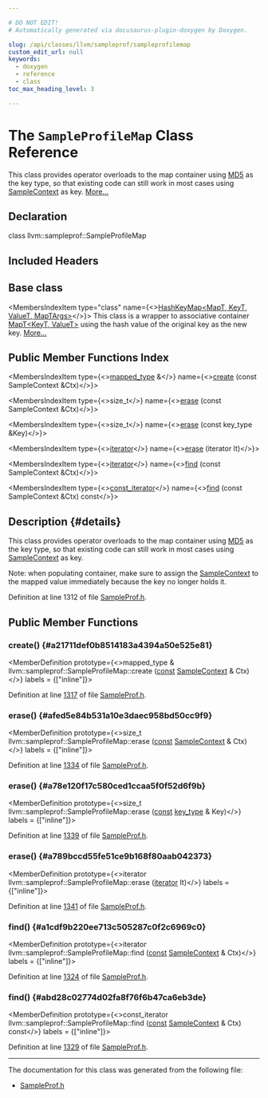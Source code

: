 ```yaml
---

# DO NOT EDIT!
# Automatically generated via docusaurus-plugin-doxygen by Doxygen.

slug: /api/classes/llvm/sampleprof/sampleprofilemap
custom_edit_url: null
keywords:
  - doxygen
  - reference
  - class
toc_max_heading_level: 3

---
```





# The `SampleProfileMap` Class Reference

<DoxygenPage pluginConfig={pluginConfig}>

This class provides operator overloads to the map container using <a href="/docs/api/classes/llvm/md5">MD5</a> as the key type, so that existing code can still work in most cases using <a href="/docs/api/classes/llvm/sampleprof/samplecontext">SampleContext</a> as key. <a href="#details">More...</a>

## Declaration

<CodeBlock>class llvm::sampleprof::SampleProfileMap</CodeBlock>

## Included Headers

<IncludesList>
<IncludesListItem
  filePath="llvm/ProfileData/SampleProf.h"
  permalink="/docs/api/files/include/include/llvm/include/llvm/profiledata/sampleprof-h"
  isLocal="true" />
</IncludesList>

## Base class

<MembersIndex>

<MembersIndexItem
  type="class"
  name={<><a href="/docs/api/classes/llvm/sampleprof/hashkeymap">HashKeyMap&lt;MapT, KeyT, ValueT, MapTArgs&gt;</a></>}>
This class is a wrapper to associative container <a href="/docs/api/classes/mapt">MapT&lt;KeyT, ValueT&gt;</a> using the hash value of the original key as the new key. <a href="/docs/api/classes/llvm/sampleprof/hashkeymap/#details">More...</a>
</MembersIndexItem>

</MembersIndex>

## Public Member Functions Index

<MembersIndex>

<MembersIndexItem
  type={<><a href="/docs/api/classes/llvm/sampleprof/hashkeymap/#a0b065bcf14e5a8573b4bab40feefd3fe">mapped&#95;type</a> &amp;</>}
  name={<><a href="#a21711def0b8514183a4394a50e525e81">create</a> (const SampleContext &amp;Ctx)</>}>
</MembersIndexItem>

<MembersIndexItem
  type={<>size&#95;t</>}
  name={<><a href="#afed5e84b531a10e3daec958bd50cc9f9">erase</a> (const SampleContext &amp;Ctx)</>}>
</MembersIndexItem>

<MembersIndexItem
  type={<>size&#95;t</>}
  name={<><a href="#a78e120f17c580ced1ccaa5f0f52d6f9b">erase</a> (const key&#95;type &amp;Key)</>}>
</MembersIndexItem>

<MembersIndexItem
  type={<><a href="/docs/api/classes/llvm/sampleprof/hashkeymap/#a3b3ce75cf09c26ff4a7c487ef9cd394d">iterator</a></>}
  name={<><a href="#a789bccd55fe51ce9b168f80aab042373">erase</a> (iterator It)</>}>
</MembersIndexItem>

<MembersIndexItem
  type={<><a href="/docs/api/classes/llvm/sampleprof/hashkeymap/#a3b3ce75cf09c26ff4a7c487ef9cd394d">iterator</a></>}
  name={<><a href="#a1cdf9b220ee713c505287c0f2c6969c0">find</a> (const SampleContext &amp;Ctx)</>}>
</MembersIndexItem>

<MembersIndexItem
  type={<><a href="/docs/api/classes/llvm/sampleprof/hashkeymap/#af5cb3c755a7378693b4859d32770536b">const&#95;iterator</a></>}
  name={<><a href="#abd28c02774d02fa8f76f6b47ca6eb3de">find</a> (const SampleContext &amp;Ctx) const</>}>
</MembersIndexItem>

</MembersIndex>

## Description {#details}

This class provides operator overloads to the map container using <a href="/docs/api/classes/llvm/md5">MD5</a> as the key type, so that existing code can still work in most cases using <a href="/docs/api/classes/llvm/sampleprof/samplecontext">SampleContext</a> as key.

Note: when populating container, make sure to assign the <a href="/docs/api/classes/llvm/sampleprof/samplecontext">SampleContext</a> to the mapped value immediately because the key no longer holds it.

Definition at line 1312 of file <a href="/docs/api/files/include/include/llvm/include/llvm/profiledata/sampleprof-h">SampleProf.h</a>.

<SectionDefinition>

## Public Member Functions

### create() {#a21711def0b8514183a4394a50e525e81}

<MemberDefinition
  prototype={<>mapped&#95;type &amp; llvm::sampleprof::SampleProfileMap::create (<a href="/docs/api/files/lib/lib/target/lib/target/aarch64/aarch64promoteconstant-cpp/#a90f8350fecae261c25be85d38b451bff">const</a> <a href="/docs/api/classes/llvm/sampleprof/samplecontext">SampleContext</a> &amp; Ctx)</>}
  labels = {["inline"]}>

Definition at line <a href="/docs/api/files/include/include/llvm/include/llvm/profiledata/sampleprof-h/#l01317">1317</a> of file <a href="/docs/api/files/include/include/llvm/include/llvm/profiledata/sampleprof-h">SampleProf.h</a>.
</MemberDefinition>

### erase() {#afed5e84b531a10e3daec958bd50cc9f9}

<MemberDefinition
  prototype={<>size&#95;t llvm::sampleprof::SampleProfileMap::erase (<a href="/docs/api/files/lib/lib/target/lib/target/aarch64/aarch64promoteconstant-cpp/#a90f8350fecae261c25be85d38b451bff">const</a> <a href="/docs/api/classes/llvm/sampleprof/samplecontext">SampleContext</a> &amp; Ctx)</>}
  labels = {["inline"]}>

Definition at line <a href="/docs/api/files/include/include/llvm/include/llvm/profiledata/sampleprof-h/#l01334">1334</a> of file <a href="/docs/api/files/include/include/llvm/include/llvm/profiledata/sampleprof-h">SampleProf.h</a>.
</MemberDefinition>

### erase() {#a78e120f17c580ced1ccaa5f0f52d6f9b}

<MemberDefinition
  prototype={<>size&#95;t llvm::sampleprof::SampleProfileMap::erase (<a href="/docs/api/files/lib/lib/target/lib/target/aarch64/aarch64promoteconstant-cpp/#a90f8350fecae261c25be85d38b451bff">const</a> <a href="/docs/api/classes/llvm/sampleprof/hashkeymap/#aabc742fe1a2b1267b3d600b76b45b8dc">key&#95;type</a> &amp; Key)</>}
  labels = {["inline"]}>

Definition at line <a href="/docs/api/files/include/include/llvm/include/llvm/profiledata/sampleprof-h/#l01339">1339</a> of file <a href="/docs/api/files/include/include/llvm/include/llvm/profiledata/sampleprof-h">SampleProf.h</a>.
</MemberDefinition>

### erase() {#a789bccd55fe51ce9b168f80aab042373}

<MemberDefinition
  prototype={<>iterator llvm::sampleprof::SampleProfileMap::erase (<a href="/docs/api/classes/llvm/sampleprof/hashkeymap/#a3b3ce75cf09c26ff4a7c487ef9cd394d">iterator</a> It)</>}
  labels = {["inline"]}>

Definition at line <a href="/docs/api/files/include/include/llvm/include/llvm/profiledata/sampleprof-h/#l01341">1341</a> of file <a href="/docs/api/files/include/include/llvm/include/llvm/profiledata/sampleprof-h">SampleProf.h</a>.
</MemberDefinition>

### find() {#a1cdf9b220ee713c505287c0f2c6969c0}

<MemberDefinition
  prototype={<>iterator llvm::sampleprof::SampleProfileMap::find (<a href="/docs/api/files/lib/lib/target/lib/target/aarch64/aarch64promoteconstant-cpp/#a90f8350fecae261c25be85d38b451bff">const</a> <a href="/docs/api/classes/llvm/sampleprof/samplecontext">SampleContext</a> &amp; Ctx)</>}
  labels = {["inline"]}>

Definition at line <a href="/docs/api/files/include/include/llvm/include/llvm/profiledata/sampleprof-h/#l01324">1324</a> of file <a href="/docs/api/files/include/include/llvm/include/llvm/profiledata/sampleprof-h">SampleProf.h</a>.
</MemberDefinition>

### find() {#abd28c02774d02fa8f76f6b47ca6eb3de}

<MemberDefinition
  prototype={<>const&#95;iterator llvm::sampleprof::SampleProfileMap::find (<a href="/docs/api/files/lib/lib/target/lib/target/aarch64/aarch64promoteconstant-cpp/#a90f8350fecae261c25be85d38b451bff">const</a> <a href="/docs/api/classes/llvm/sampleprof/samplecontext">SampleContext</a> &amp; Ctx) const</>}
  labels = {["inline"]}>

Definition at line <a href="/docs/api/files/include/include/llvm/include/llvm/profiledata/sampleprof-h/#l01329">1329</a> of file <a href="/docs/api/files/include/include/llvm/include/llvm/profiledata/sampleprof-h">SampleProf.h</a>.
</MemberDefinition>

</SectionDefinition>

<hr/>

The documentation for this class was generated from the following file:

<ul>
<li><a href="/docs/api/files/include/include/llvm/include/llvm/profiledata/sampleprof-h">SampleProf.h</a></li>
</ul>

</DoxygenPage>
